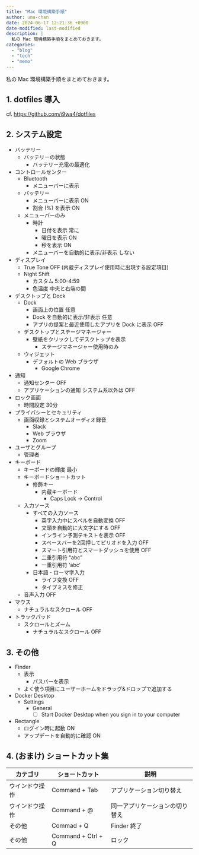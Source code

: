 ```yaml
---
title: "Mac 環境構築手順"
author: uma-chan
date: 2024-06-17 12:21:36 +0900
date-modified: last-modified
description: |
  私の Mac 環境構築手順をまとめておきます。
categories:
  - "blog"
  - "tech"
  - "memo"
---
```


私の Mac 環境構築手順をまとめておきます。

## 1. dotfiles 導入

cf. <https://github.com/i9wa4/dotfiles>

## 2. システム設定

- バッテリー
    - バッテリーの状態
        - バッテリー充電の最適化
- コントロールセンター
    - Bluetooth
        - メニューバーに表示
    - バッテリー
        - メニューバーに表示 ON
        - 割合 (%) を表示 ON
    - メニューバーのみ
        - 時計
            - 日付を表示 常に
            - 曜日を表示 ON
            - 秒を表示 ON
        - メニューバーを自動的に表示/非表示 しない
- ディスプレイ
    - True Tone OFF (内蔵ディスプレイ使用時に出現する設定項目)
    - Night Shift
        - カスタム 5:00-4:59
        - 色温度 中央と右端の間
- デスクトップと Dock
    - Dock
        - 画面上の位置 任意
        - Dock を自動的に表示/非表示 任意
        - アプリの提案と最近使用したアプリを Dock に表示 OFF
    - デスクトップとステージマネージャー
        - 壁紙をクリックしてデスクトップを表示
            - ステージマネージャー使用時のみ
    - ウィジェット
        - デフォルトの Web ブラウザ
            - Google Chrome
- 通知
    - 通知センター OFF
    - アプリケーションの通知 システム系以外は OFF
- ロック画面
    - 時間設定 30分
- プライバシーとセキュリティ
    - 画面収録とシステムオーディオ録音
        - Slack
        - Web ブラウザ
        - Zoom
- ユーザとグループ
    - 管理者
- キーボード
    - キーボードの輝度 最小
    - キーボードショートカット
        - 修飾キー
            - 内蔵キーボード
                - Caps Lock -> Control
    - 入力ソース
        - すべての入力ソース
            - 英字入力中にスペルを自動変換 OFF
            - 文頭を自動的に大文字にする OFF
            - インライン予測テキストを表示 OFF
            - スペースバーを2回押してピリオドを入力 OFF
            - スマート引用符とスマートダッシュを使用 OFF
            - 二重引用符 "abc"
            - 一重引用符 'abc'
        - 日本語 - ローマ字入力
            - ライフ変換 OFF
            - タイプミスを修正
    - 音声入力 OFF
- マウス
    - ナチュラルなスクロール OFF
- トラックパッド
    - スクロールとズーム
        - ナチュラルなスクロール OFF

## 3. その他

- Finder
    - 表示
        - パスバーを表示
    - よく使う項目にユーザーホームをドラッグ&ドロップで追加する
- Docker Desktop
    - Settings
        - General
            - [ ] Start Docker Desktop when you sign in to your computer
- Rectangle
    - ログイン時に起動 ON
    - アップデートを自動的に確認 ON

## 4. (おまけ) ショートカット集

| カテゴリ       | ショートカット     | 説明                           |
| ---            | ---                | ---                            |
| ウインドウ操作 | Command + Tab      | アプリケーション切り替え       |
| ウインドウ操作 | Command + @        | 同一アプリケーションの切り替え |
| その他         | Commad  + Q        | Finder 終了                    |
| その他         | Command + Ctrl + Q | ロック                         |
